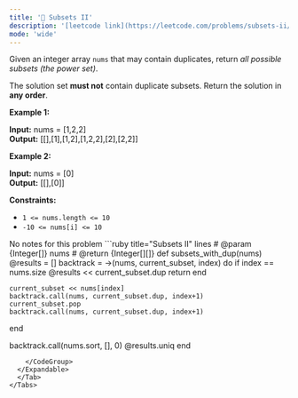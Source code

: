 ```yaml
---
title: '🧀 Subsets II'
description: '[leetcode link](https://leetcode.com/problems/subsets-ii/description/)'
mode: 'wide'
---
```

<Tabs>
  <Tab title="Question" icon="circle-question" iconType="regular">
    <Card>
      <p>Given an integer array <code>nums</code> that may contain duplicates, return <em>all possible</em> <span data-keyword="subset"><em>subsets</em></span><em> (the power set)</em>.</p>  <p>The solution set <strong>must not</strong> contain duplicate subsets. Return the solution in <strong>any order</strong>.</p>   <p><strong class="example">Example 1:</strong></p> <strong>Input:</strong> nums = [1,2,2] <br/> <strong>Output:</strong> [[],[1],[1,2],[1,2,2],[2],[2,2]] <p><strong class="example">Example 2:</strong></p> <strong>Input:</strong> nums = [0] <br/> <strong>Output:</strong> [[],[0]]   <p><strong>Constraints:</strong></p>  <ul>  <li><code>1 &lt;= nums.length &lt;= 10</code></li>  <li><code>-10 &lt;= nums[i] &lt;= 10</code></li> </ul> 
    </Card>
  </Tab>
  <Tab title="Solution" icon="lightbulb" iconType="regular" >
    <Card>
      No notes for this problem
    </Card>
  <Expandable title="code">
    <CodeGroup dropdown>
```ruby title="Subsets II" lines
# @param {Integer[]} nums
# @return {Integer[][]}
def subsets_with_dup(nums)
  @results = []
  backtrack = ->(nums, current_subset, index) do
    if index == nums.size
      @results << current_subset.dup
      return
    end
    
    current_subset << nums[index]
    backtrack.call(nums, current_subset.dup, index+1)
    current_subset.pop
    backtrack.call(nums, current_subset.dup, index+1)    
  end

  backtrack.call(nums.sort, [], 0)
  @results.uniq
end

```
    </CodeGroup>
  </Expandable>
  </Tab>
</Tabs>